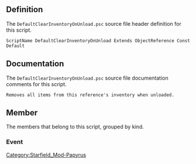 {{Script_Object_Summary
| title = DefaultClearInventoryOnUnload
| name = [[SFM:Script-DefaultClearInventoryOnUnload|DefaultClearInventoryOnUnload]]
| extends = [[SFM:Script-ObjectReference|ObjectReference]] → [[SFM:Script-Form|Form]] → [[SFM:Script-ScriptObject|ScriptObject]]
| flags = Const, Default
}}


== Definition ==
The <code>DefaultClearInventoryOnUnload.psc</code> source file header definition for this script.

<source lang="papyrus">
ScriptName DefaultClearInventoryOnUnload Extends ObjectReference Const Default
</source>


== Documentation ==
The <code>DefaultClearInventoryOnUnload.psc</code> source file documentation comments for this script.

<source>
Removes all items from this reference's inventory when unloaded.
</source>


== Member ==
The members that belong to this script, grouped by kind.

=== Event ===
{{Script_Object_Member_Summary
| title = OnUnload
| script = [[SFM:Script-DefaultClearInventoryOnUnload|DefaultClearInventoryOnUnload]]
| name = [[SFM:Script-DefaultClearInventoryOnUnload/OnUnload|OnUnload]]
| kind = Event
}}


[[Category:Starfield_Mod-Papyrus]]
